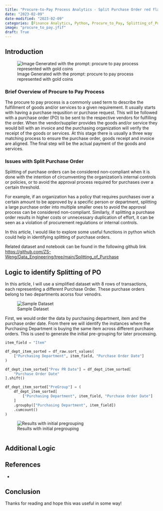 ```yaml
---
title: "Procure-to-Pay Process Analytics - Split Purchase Order red flag detection using Python"
date: "2023-02-09"
date-modified: "2023-02-09"
categories: [Finance Analytics, Python, Procure_to_Pay, Splitting_of_Purchase]
image: "procure_to_pay.jfif"
draft: True
---
```


## Introduction

![Image Generated with the prompt: procure to pay process represented with gold coins](procure_to_pay.jfif)

### Brief Overview of Procure to Pay Process

The procure to pay process is a commonly used term to describe the fulfillment of goods and/or services to a given requirement. It usually starts with having a purchase requsition or purchase request. This will be followed with a purchase order (PO) to be sent to the respective vendors for fulfilling the order. When the vendor/supplier provides the goods and/or service they would bill with an invoice and the purchasing organization will verify the receipt of the goods or services. At this stage there is usually a three way matching process to ensure the purchase order, goods receipt and invoice are aligned. The final step will be the actual payment of the goods and services. 

### Issues with Split Purchase Order

Splitting of purchase orders can be considered non-compliant when it is done with the intention of circumventing the organization's internal controls or policies, or to avoid the approval process required for purchases over a certain threshold.

For example, if an organization has a policy that requires purchases over a certain amount to be approved by a specific person or department, splitting a large purchase order into multiple smaller ones to avoid the approval process can be considered non-compliant. Similarly, if splitting a purchase order results in higher costs or unnecessary duplication of effort, it can be seen as a violation of procurement regulations or internal controls.

In this article, I would like to explore some useful functions in python which could help in identifying splitting of purchase orders.

Related dataset and notebook can be found in the following github link  <https://github.com/ZS-Weng/Data_Engineering/tree/main/Splitting_of_Purchase>


## Logic to identify Splitting of PO

In this article, I will use a simplified dataset with 8 rows of transactions, each representing a different Purchase Order. These purchase orders belong to two departments acorss four venodrs. 

![Sample Dataset](split_purchase_sample_data.png)


First, we would order the data by purchasing department, item and the purchase order date. From there we will identify the instances where the Purchasing Department is buying the same item across different purchase orders. This is used to generate the initial pre-grouping for later processing. 

```python
item_field = "Item"

df_dept_item_sorted = df_raw.sort_values(
    ["Purchasing Department", item_field, "Purchase Order Date"]
)

df_dept_item_sorted["Prev PR Date"] = df_dept_item_sorted[
    "Purchase Order Date"
].shift()

df_dept_item_sorted["PreGroup"] = (
    df_dept_item_sorted[
        ["Purchasing Department", item_field, "Purchase Order Date"]
    ]
    .groupby(["Purchasing Department", item_field])
    .cumcount()
)
```
![Results with initial pregrouping](initial_group_based_on_dept_item.png)

```python

```

## Additional Logic

## References

- 

## Conclusion

Thanks for reading and hope this was useful in some way!